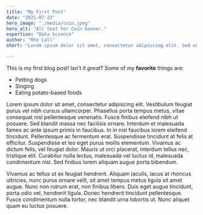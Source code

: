 ```yaml
---
title: "My First Post"
date: "2021-07-23"
hero_image: "./media/coin.jpeg"
hero_alt: "Alt text for Coin banner."
expertise: "Data Science"
author: "Rho Lall"
short: "Lorem ipsum dolor sit amet, consectetur adipiscing elit. Sed non quam non lectus accumsan dictum et quis purus. Sed commodo."

---
```

This is my first blog post! Isn't it *great*?
Some of my **favorite** things are:
* Petting dogs
* Singing
* Eating potato-based foods

Lorem ipsum dolor sit amet, consectetur adipiscing elit. Vestibulum feugiat purus vel nibh cursus ullamcorper. Phasellus porta tempus metus, vitae consequat nisl pellentesque venenatis. Fusce finibus eleifend nibh ut posuere. Sed blandit massa nec facilisis ornare. Interdum et malesuada fames ac ante ipsum primis in faucibus. In in nisl faucibus lorem eleifend tincidunt. Pellentesque ac fermentum erat. Suspendisse tincidunt at felis at efficitur. Suspendisse et leo eget purus mollis elementum. Vivamus ac dictum felis, vel feugiat dolor. Mauris ut orci placerat, interdum tellus nec, tristique elit. Curabitur nulla lectus, malesuada vel luctus id, malesuada condimentum nisl. Sed finibus lorem aliquam augue porta bibendum.

Vivamus ac tellus ut ex feugiat hendrerit. Aliquam iaculis, lacus at rhoncus ultricies, nunc purus ornare velit, sit amet tempus metus ligula sit amet augue. Nunc non rutrum erat, non finibus libero. Duis eget augue tincidunt, porta odio vel, hendrerit ligula. Donec hendrerit tincidunt pellentesque. Fusce condimentum nulla tortor, nec blandit urna lobortis ut. Nunc aliquet quam eu luctus posuere.